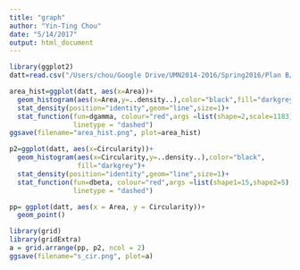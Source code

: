 ```yaml
---
title: "graph"
author: "Yin-Ting Chou"
date: "5/14/2017"
output: html_document
---
```


```r
library(ggplot2)
datt=read.csv("/Users/chou/Google Drive/UMN2014-2016/Spring2016/Plan B/final/clean_dat.csv",header=TRUE)

area_hist=ggplot(datt, aes(x=Area))+ 
  geom_histogram(aes(x=Area,y=..density..),color="black",fill="darkgrey")+
  stat_density(position="identity",geom="line",size=1)+
  stat_function(fun=dgamma, colour="red",args =list(shape=2,scale=1183),size=1,
                linetype = "dashed")
ggsave(filename="area_hist.png", plot=area_hist)
```

```r
p2=ggplot(datt, aes(x=Circularity))+ 
  geom_histogram(aes(x=Circularity,y=..density..),color="black",
                 fill="darkgrey")+
  stat_density(position="identity",geom="line",size=1)+
  stat_function(fun=dbeta, colour="red",args =list(shape1=15,shape2=5),size=1,
                linetype = "dashed")

pp= ggplot(datt, aes(x = Area, y = Circularity))+
  geom_point()

library(grid)
library(gridExtra)
a = grid.arrange(pp, p2, ncol = 2)
ggsave(filename="s_cir.png", plot=a)
```

